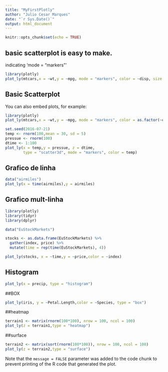 ```yaml
---
title: "MyFirstPlotly"
author: "Julio Cesar Marques"
date: "`r Sys.Date()`"
output: html_document
---
```


```r
knitr::opts_chunk$set(echo = TRUE)
```

## basic scatterplot is easy to make.


indicating 'mode = "markers"'

```r
library(plotly)
plot_ly(mtcars,x = ~wt,y = ~mpg, mode = "markers", color = ~disp, size = ~hp)
```

## Basic Scatterplot

You can also embed plots, for example:

```r
library(plotly)
plot_ly(mtcars,x = ~wt,y = ~mpg, mode = "markers", color = as.factor(~cyl))
```

```r
set.seed(2016-07-21)
temp <- rnorm(100,mean = 30, sd = 5)
pressue <- rnorm(100)
dtime <- 1:100
plot_ly(x = temp,y = pressue, z = dtime, 
        type = "scatter3d", mode = "markers", color = temp)
```

## Grafico de linha
```r
data("airmiles")
plot_ly(x = time(airmiles),y = airmiles)
```

## Grafico mult-linha

```r
library(plotly)
library(tidyr)
library(dplyr)

data("EuStockMarkets")

stocks <- as.data.frame(EuStockMarkets) %>%
  gather(index, price) %>%
  mutate(time = rep(time(EuStockMarkets), 4))

plot_ly(stocks, x = ~time,y = ~price,color = ~index)
```

## Histogram
```r
plot_ly(x = precip, type = "histogram")
```
##BOX
```r
plot_ly(iris, y = ~Petal.Length,color = ~Species, type = "box")
```
##heatmap
```r
terrain1 <- matrix(rnorm(100*100), nrow = 100, ncol = 100)
plot_ly(z = terrain1,type = "heatmap")
```
##surface
```r
terrain2 <- matrix(sort(rnorm(100*100)), nrow = 100, ncol = 100)
plot_ly(z = terrain2,type = "surface")
```






Note that the `message = FALSE` parameter was added to the code chunk to prevent printing of the R code that generated the plot.
